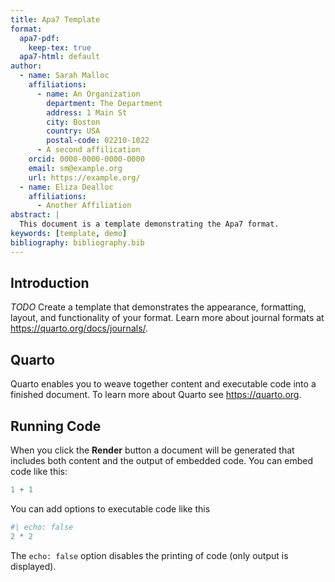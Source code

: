 ```yaml
---
title: Apa7 Template
format:
  apa7-pdf:
    keep-tex: true  
  apa7-html: default
author:
  - name: Sarah Malloc
    affiliations:
      - name: An Organization
        department: The Department
        address: 1 Main St
        city: Boston
        country: USA
        postal-code: 02210-1022
      - A second affilication
    orcid: 0000-0000-0000-0000
    email: sm@example.org
    url: https://example.org/
  - name: Eliza Dealloc
    affiliations:
      - Another Affiliation
abstract: |
  This document is a template demonstrating the Apa7 format.
keywords: [template, demo]
bibliography: bibliography.bib  
---
```


## Introduction {#sec-intro}

*TODO* Create a template that demonstrates the appearance, formatting, layout, and functionality of your format. Learn more about journal formats at <https://quarto.org/docs/journals/>.

## Quarto

Quarto enables you to weave together content and executable code into a finished document. To learn more about Quarto see <https://quarto.org>.

## Running Code

When you click the **Render** button a document will be generated that includes both content and the output of embedded code. You can embed code like this:

```r
1 + 1
```

You can add options to executable code like this

```r
#| echo: false
2 * 2
```

The `echo: false` option disables the printing of code (only output is displayed).
